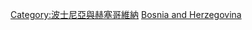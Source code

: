 {{Catnav|頁面分類|地理|国家|欧洲国家|波斯尼亚和黑塞哥维那}}
{{Commonscat|Geography of Bosnia and Herzegovina}}

[[Category:波士尼亞與赫塞哥維納|Category:波士尼亞與赫塞哥維納]]
[[Category:欧洲各国地理|Bosnia and Herzegovina]]